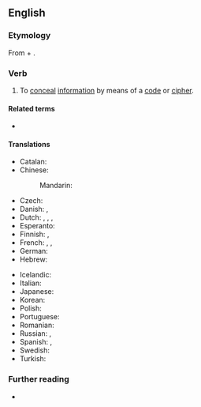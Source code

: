 ==English==

===Etymology===
From {{af|en|en-}} + {{der|en|grc|κρυπτός||hidden, concealed, private, secret}}.

===Verb===
{{en-verb}}

# To [[conceal]] [[information]] by means of a [[code]] or [[cipher]].
#: {{ant|en|decrypt}}

====Related terms====
* {{l|en|encryption}}

====Translations====
{{trans-top|to conceal information by means of a code or cipher}}
* Catalan: {{t+|ca|encriptar}}
* Chinese:
*: Mandarin: {{t+|cmn|加密|tr=jiāmì}}
* Czech: {{t|cs|zašifrovat}}
* Danish: {{t|da|kryptere}}, {{t|da|enkryptere}}
* Dutch: {{t+|nl|versleutelen}}, {{t+|nl|coderen}}, {{t+|nl|vercijferen}}, {{t|nl|encrypteren}}
* Esperanto: {{t|eo|ĉifri}}
* Finnish: {{t|fi|kryptata}}, {{t+|fi|salata}}
* French: {{t+|fr|coder}}, {{t+|fr|chiffrer}}, {{t+|fr|crypter}}
* German: {{t+|de|verschlüsseln}}
* Hebrew: {{t|he|הצפין}}
{{trans-mid}}
* Icelandic: {{t|is|dulrita}}
* Italian: {{t+|it|cifrare}}
* Japanese: {{t|ja|暗号化する|tr=angōka-suru}}
* Korean: {{t+|ko|암호화하다}}
* Polish: {{t+|pl|szyfrować}}
* Portuguese: {{t+|pt|encriptar}}
* Romanian: {{t|ro|cripta}}
* Russian: {{t+|ru|шифрова́ть|impf}}, {{t+|ru|зашифрова́ть|pf}}
* Spanish: {{t+|es|cifrar}}, {{t|es|encriptar}}
* Swedish: {{t+|sv|kryptera}}
* Turkish: {{t+|tr|şifrelemek}}
{{trans-bottom}}

===Further reading===
* {{projectlink|wikipedia}}